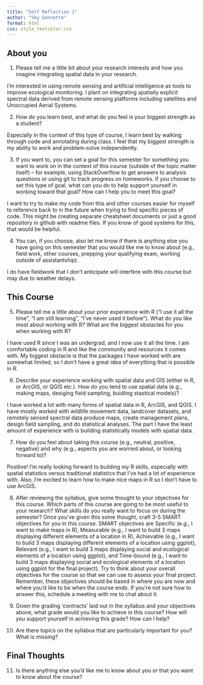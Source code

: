 ```yaml
---
title: "Self Reflection 1"
author: "Sky Gennette"
format: html
css: style_textcolor.css
---
```


## About you

1.  Please tell me a little bit about your research interests and how you imagine integrating spatial data in your research.

I'm interested in using remote sensing and artificial intelligence as tools to improve ecological monitoring. I plant on integrating spatially explicit spectral data derived from remote sensing platforms including satellites and Unoccupied Aerial Systems. 

2.  How do you learn best, and what do you feel is your biggest strength as a student?

Especially in the context of this type of course, I learn best by walking through code and annotating during class. I feel that my biggest strength is my ability to work and problem-solve independently.


3.  If you want to, you can set a goal for this semester for something you want to work on in the context of this course (outside of the topic matter itself) -- for example, using StackOverflow to get answers to analysis questions or using git to track progress on homeworks. If you choose to set this type of goal, what can you do to help support yourself in working toward that goal? How can I help you to meet this goal?

I want to try to make my code from this and other courses easier for myself to reference back to in the future when trying to find specific pieces of code. This might be creating separate cheatsheet documents or just a good repository in github with readme files. If you know of good systems for this, that would be helpful.

4.  You can, if you choose, also let me know if there is anything else you have going on this semester that you would like me to know about (e.g., field work, other courses, prepping your qualifying exam, working outside of assistantship).

I do have fieldwork that I don't anticipate will interfere with this course but may due to weather delays. 

## This Course

5.  Please tell me a little about your prior experience with R ("I use it all the time", "I am still learning", "I've never used it before"). What do you like most about working with R? What are the biggest obstacles for you when working with R?

I have used R since I was an undergrad, and I now use it all the time. I am comfortable coding in R and like the community and resources it comes with. My biggest obstacle is that the packages I have worked with are somewhat limited, so I don't have a great idea of everything that is possible in R. 

6.  Describe your experience working with spatial data and GIS (either in R, or ArcGIS, or QGIS etc.). How do you tend to use spatial data (e.g., making maps, desiging field sampling, buidling stastical models)?

I have worked a lot with many forms of spatial data in R, ArcGIS, and QGIS. I have mostly worked with wildlife movement data, landcover datasets, and remotely sensed spectral data produce maps, create management plans, design field sampling, and do statistical analyses. The part I have the least amount of experience with is building statistically models with spatial data. 

7.  How do you feel about taking this course (e.g., neutral, positive, negative) and why (e.g., aspects you are worried about, or looking forward to)?

Positive! I'm really looking forward to building my R skills, especially with spatial statistics versus traditional statistics that I've had a lot of experience with. Also, I'm excited to learn how to make nice maps in R so I don't have to use ArcGIS.

8.  After reviewing the syllabus, give some thought to your objectives for this course. Which parts of this course are going to be most useful to your research? What skills do you really want to focus on during the semester? Once you've given this some thought, craft 3-5 SMART objectives for you in this course. SMART objectives are Specific (e.g., I want to make maps in R), Measurable (e.g., I want to build 3 maps displaying different elements of a location in R), Achievable (e.g., I want to build 3 maps displaying different elements of a location using ggplot), Relevant (e.g., I want to build 3 maps displaying social and ecological elements of a location using ggplot), and Time-bound (e.g., I want to build 3 maps displaying social and ecological elements of a location using ggplot for the final project). Try to think about your overall objectives for the course so that we can use to assess your final project. Remember, these objectives should be based in where you are now and where you'd like to be when the course ends. If you're not sure how to answer this, schedule a meeting with me to chat about it.



9.  Given the grading 'contracts' laid out in the syllabus and your objectives above, what grade would you like to achieve in this course? How will you support yourself in achieving this grade? How can I help?

10. Are there topics on the syllabus that are particularly important for you? What is missing?

## Final Thoughts

11. Is there anything else you'd like me to know about you or that you want to know about the course?
